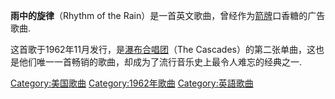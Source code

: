 '''雨中的旋律'''（Rhythm of the Rain）是一首英文歌曲，曾经作为[[箭牌|箭牌]]口香糖的广告歌曲.

这首歌于1962年11月发行，是[[瀑布合唱团|瀑布合唱团]]（The Cascades）的第二张单曲，这也是他们唯一一首畅销的歌曲，却成为了流行音乐史上最令人难忘的经典之一.
{{stub}}
[[Category:美国歌曲|Category:美国歌曲]]
[[Category:1962年歌曲|Category:1962年歌曲]]
[[Category:英語歌曲|Category:英語歌曲]]